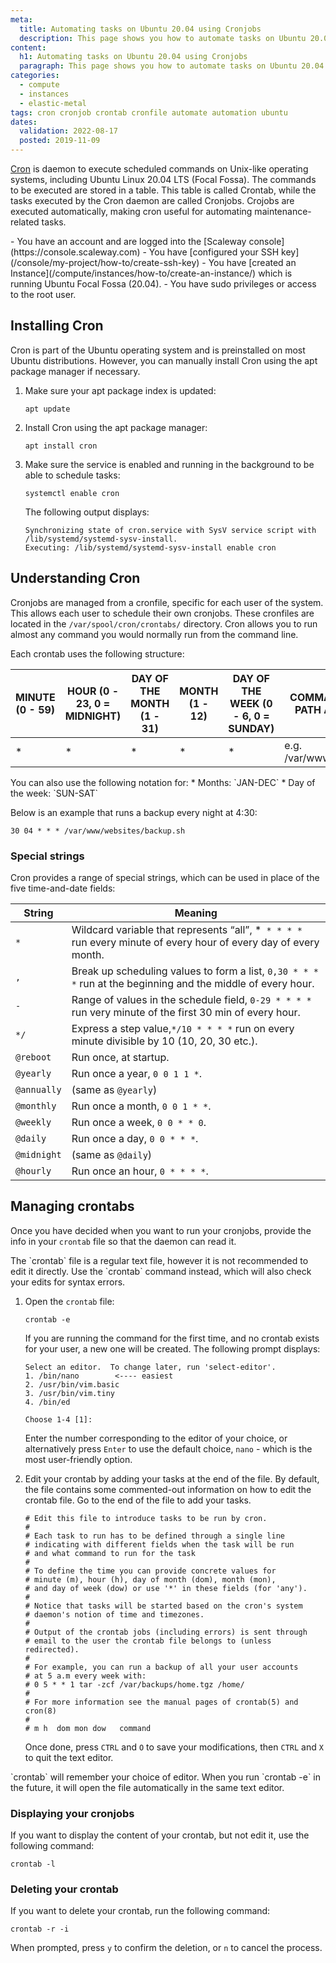 ```yaml
---
meta:
  title: Automating tasks on Ubuntu 20.04 using Cronjobs
  description: This page shows you how to automate tasks on Ubuntu 20.04 using Cronjobs
content:
  h1: Automating tasks on Ubuntu 20.04 using Cronjobs
  paragraph: This page shows you how to automate tasks on Ubuntu 20.04 using Cronjobs
categories:
  - compute
  - instances
  - elastic-metal
tags: cron cronjob crontab cronfile automate automation ubuntu
dates:
  validation: 2022-08-17
  posted: 2019-11-09
---
```


[Cron](https://manpages.ubuntu.com/manpages/focal/en/man8/cron.8.html) is daemon to execute scheduled commands on Unix-like operating systems, including Ubuntu Linux 20.04 LTS (Focal Fossa). 
The commands to be executed are stored in a table. This table is called Crontab, while the tasks executed by the Cron daemon are called Cronjobs. Crojobs are executed automatically, making cron useful for automating maintenance-related tasks.



<Message type="requirement">
- You have an account and are logged into the [Scaleway console](https://console.scaleway.com)
- You have [configured your SSH key](/console/my-project/how-to/create-ssh-key)
- You have [created an Instance](/compute/instances/how-to/create-an-instance/) which is running Ubuntu Focal Fossa (20.04).
- You have sudo privileges or access to the root user.
</Message>

## Installing Cron

Cron is part of the Ubuntu operating system and is preinstalled on most Ubuntu distributions. However, you can manually install Cron using the apt package manager if necessary.

1. Make sure your apt package index is updated:
    ```
    apt update
    ```
2. Install Cron using the apt package manager:
    ```
    apt install cron
    ```
3. Make sure the service is enabled and running in the background to be able to schedule tasks: 
    ```
    systemctl enable cron
    ```

    The following output displays: 
    ```
    Synchronizing state of cron.service with SysV service script with /lib/systemd/systemd-sysv-install.
    Executing: /lib/systemd/systemd-sysv-install enable cron
    ```

##  Understanding Cron

Cronjobs are managed from a cronfile, specific for each user of the system. This allows each user to schedule their own cronjobs. These cronfiles are located in the `/var/spool/cron/crontabs/` directory.
Cron allows you to run almost any command you would normally run from the command line. 

Each crontab uses the following structure:

| MINUTE (0 - 59) 	| HOUR (0 - 23, 0 = MIDNIGHT) 	| DAY OF THE MONTH (1 - 31) 	| MONTH (1 - 12) 	| DAY OF THE WEEK (0 - 6, 0 = SUNDAY) 	| COMMAND OR DIRECTORY PATH AND SCRIPT NAME 	|
|-----------------	|-----------------------------	|---------------------------	|----------------	|-------------------------------------	|-------------------------------------------	|
| *                	| *                            	| *             	            | *               	| *                                   	| e.g. /var/www/websites/backup.sh          	|

<Message type="tip">
You can also use the following notation for:
* Months: `JAN-DEC`
* Day of the week: `SUN-SAT`
</Message>

Below is an example that runs a backup every night at 4:30: 

```
30 04 * * * /var/www/websites/backup.sh
```

### Special strings

Cron provides a range of special strings, which can be used in place of the five time-and-date fields:

| String       	| Meaning                                                                                                          	|
|--------------	|------------------------------------------------------------------------------------------------------------------	|
| `*`          	| Wildcard variable that represents “all”, *` * * * *` run every minute of every hour of every day of every month. 	|
| `,`          	| Break up scheduling values to form a list, `0,30 * * * *` run at the beginning and the middle of every hour.     	|
| `-`          	| Range of values in the schedule field, `0-29 * * * *`  run very minute of the first 30 min of every hour.        	|
| `*/`         	| Express a step value,`*/10 * * * *` run on every minute divisible by 10 (10, 20, 30 etc.).                       	|
| `@reboot`   	| Run once, at startup.                                                                                            	|
| `@yearly`   	| Run once a year, `0 0 1 1 *`.                                                                                    	|
| `@annually` 	| (same as `@yearly`)                                                                                              	|
| `@monthly`  	| Run once a month, `0 0 1 * *`.                                                                                   	|
| `@weekly`   	| Run once a week, `0 0 * * 0`.                                                                                    	|
| `@daily`    	| Run once a day, `0 0 * * *`.                                                                                     	|
| `@midnight` 	| (same as `@daily`)                                                                                               	|
| `@hourly`   	| Run once an hour, `0 * * * *`.                                                                                   	|

## Managing crontabs

Once you have decided when you want to run your cronjobs, provide the info in your `crontab` file so that the daemon can read it. 

<Message type="important">
  The `crontab` file is a regular text file, however it is not recommended to edit it directly. Use the `crontab` command instead, which will also check your edits for syntax errors. 
</Message>

1. Open the `crontab` file: 
    ```
    crontab -e 
    ```

    If you are running the command for the first time, and no crontab exists for your user, a new one will be created. The following prompt displays:

    ```
    Select an editor.  To change later, run 'select-editor'.
    1. /bin/nano        <---- easiest
    2. /usr/bin/vim.basic
    3. /usr/bin/vim.tiny
    4. /bin/ed

    Choose 1-4 [1]:
    ```

    Enter the number corresponding to the editor of your choice, or alternatively press `Enter` to use the default choice, `nano` - which is the most user-friendly option. 
2. Edit your crontab by adding your tasks at the end of the file. 
    <Message type ="note"> 
    By default, the file contains some commented-out information on how to edit the crontab file. Go to the end of the file to add your tasks. 

    </Message>

    ```
    # Edit this file to introduce tasks to be run by cron.
    #
    # Each task to run has to be defined through a single line
    # indicating with different fields when the task will be run
    # and what command to run for the task
    #
    # To define the time you can provide concrete values for
    # minute (m), hour (h), day of month (dom), month (mon),
    # and day of week (dow) or use '*' in these fields (for 'any').
    #
    # Notice that tasks will be started based on the cron's system
    # daemon's notion of time and timezones.
    #
    # Output of the crontab jobs (including errors) is sent through
    # email to the user the crontab file belongs to (unless redirected).
    #
    # For example, you can run a backup of all your user accounts
    # at 5 a.m every week with:
    # 0 5 * * 1 tar -zcf /var/backups/home.tgz /home/
    #
    # For more information see the manual pages of crontab(5) and cron(8)
    #
    # m h  dom mon dow   command
    ```

    Once done, press `CTRL` and `O` to save your modifications, then  `CTRL` and `X` to quit the text editor. 

<Message type="tip">
`crontab` will remember your choice of editor. When you run `crontab -e` in the future, it will open the file automatically in the same text editor. 
</Message>

### Displaying your cronjobs

If you want to display the content of your crontab, but not edit it, use the following command: 

``` 
crontab -l 
```

### Deleting your crontab

If you want to delete your crontab, run the following command: 

```
crontab -r -i
```

When prompted, press `y` to confirm the deletion, or `n` to cancel the process. 


